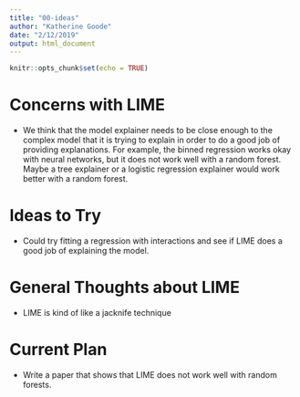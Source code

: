 ```yaml
---
title: "00-ideas"
author: "Katherine Goode"
date: "2/12/2019"
output: html_document
---
```


```r
knitr::opts_chunk$set(echo = TRUE)
```

# Concerns with LIME

- We think that the model explainer needs to be close enough to the complex model that it is trying to explain in order to do a good job of providing explanations. For example, the binned regression works okay with neural networks, but it does not work well with a random forest. Maybe a tree explainer or a logistic regression explainer would work better with a random forest.

# Ideas to Try

- Could try fitting a regression with interactions and see if LIME does a good job of explaining the model.

# General Thoughts about LIME

- LIME is kind of like a jacknife technique

# Current Plan

- Write a paper that shows that LIME does not work well with random forests.